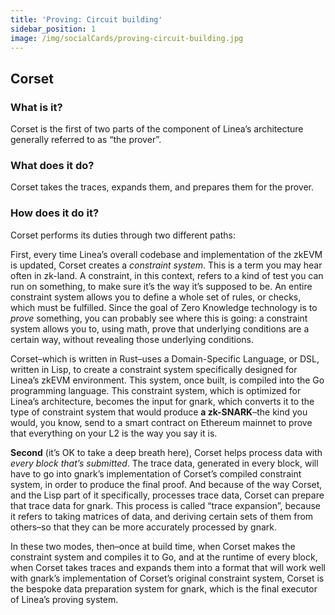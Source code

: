 ```yaml
---
title: 'Proving: Circuit building'
sidebar_position: 1
image: /img/socialCards/proving-circuit-building.jpg
---
```


## Corset

### What is it?

Corset is the first of two parts of the component of Linea’s architecture generally referred to as “the prover”.

### What does it do?

Corset takes the traces, expands them, and prepares them for the prover.

### How does it do it?

Corset performs its duties through two different paths:

First, every time Linea’s overall codebase and implementation of the zkEVM is updated, Corset creates a _constraint system_. This is a term you may hear often in zk-land. A constraint, in this context, refers to a kind of test you can run on something, to make sure it’s the way it’s supposed to be. An entire constraint system allows you to define a whole set of rules, or checks, which must be fulfilled. Since the goal of Zero Knowledge technology is to _prove_ something, you can probably see where this is going: a constraint system allows you to, using math, prove that underlying conditions are a certain way, without revealing those underlying conditions.

Corset–which is written in Rust–uses a Domain-Specific Language, or DSL, written in Lisp, to create a constraint system specifically designed for Linea’s zkEVM environment. This system, once built, is compiled into the Go programming language. This constraint system, which is optimized for Linea’s architecture, becomes the input for gnark, which converts it to the type of constraint system that would produce **a zk-SNARK**–the kind you would, you know, send to a smart contract on Ethereum mainnet to prove that everything on your L2 is the way you say it is.

**Second** (it’s OK to take a deep breath here), Corset helps process data with _every block that’s submitted_. The trace data, generated in every block, will have to go into gnark’s implementation of Corset’s compiled constraint system, in order to produce the final proof. And because of the way Corset, and the Lisp part of it specifically, processes trace data, Corset can prepare that trace data for gnark. This process is called “trace expansion”, because it refers to taking matrices of data, and deriving certain sets of them from others–so that they can be more accurately processed by gnark.

In these two modes, then–once at build time, when Corset makes the constraint system and compiles it to Go, and at the runtime of every block, when Corset takes traces and expands them into a format that will work well with gnark’s implementation of Corset’s original constraint system, Corset is the bespoke data preparation system for gnark, which is the final executor of Linea’s proving system.
